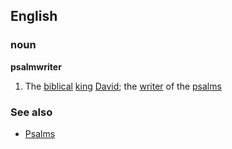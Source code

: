 ==English==
===noun===
'''psalmwriter'''
#The [[biblical]] [[king]] [[David]]; the [[writer]] of the [[psalm]]s
===See also===
*[[Psalms]]